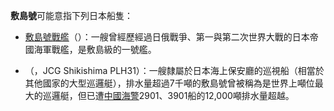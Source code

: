 '''敷島號'''可能意指下列日本船隻：
* [[敷島號戰艦|敷島號戰艦]]（{{lang|ja|しきしま}}）：一艘曾經歷經過日俄戰爭、第一與第二次世界大戰的日本帝國海軍戰艦，是敷島級的一號艦。
* {{link-ja|敷島號巡視船|しきしま}}（{{lang|ja|しきしま}}，JCG Shikishima PLH31）：一艘隸屬於日本海上保安廳的巡視船（相當於其他國家的大型巡邏艇），排水量超過7千噸的敷島號曾被稱為是世界上噸位最大的巡邏艇，但已遭[[中國海警|中國海警]]2901、3901船的12,000噸排水量超越。

{{disambig|cat=三字消歧義}}